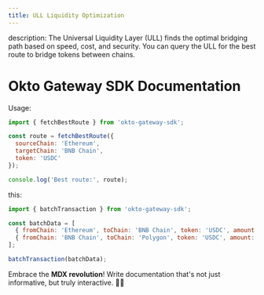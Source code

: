 ```yaml
---
title: ULL Liquidity Optimization
---
```


description: The Universal Liquidity Layer (ULL) finds the optimal bridging path based on speed, cost, and security. You can query the ULL for the best route to bridge tokens between chains.

# Okto Gateway SDK Documentation

Usage:

```javascript
import { fetchBestRoute } from 'okto-gateway-sdk';

const route = fetchBestRoute({
  sourceChain: 'Ethereum',
  targetChain: 'BNB Chain',
  token: 'USDC'
});

console.log('Best route:', route);
```

this:
```javascript
import { batchTransaction } from 'okto-gateway-sdk';

const batchData = [
  { fromChain: 'Ethereum', toChain: 'BNB Chain', token: 'USDC', amount: 500 },
  { fromChain: 'BNB Chain', toChain: 'Polygon', token: 'USDC', amount: 300 }
];

batchTransaction(batchData);
```

Embrace the **MDX revolution**! Write documentation that's not just informative, but truly interactive. 🚀📝